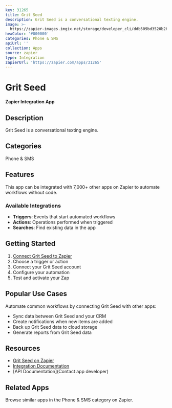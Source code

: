 ```yaml
---
key: 31265
title: Grit Seed
description: Grit Seed is a conversational texting engine.
image: >-
  https://zapier-images.imgix.net/storage/developer_cli/ddb509bd3520b2b081cac2610a1237a2.png?auto=format%2Ccompress&ixlib=python-3.0.0&q=50
hexColor: '#000000'
categories: Phone & SMS
apiUrl: ''
collection: Apps
source: zapier
type: Integration
zapierUrl: 'https://zapier.com/apps/31265'
---
```

# Grit Seed

**Zapier Integration App**

## Description

Grit Seed is a conversational texting engine.

## Categories

Phone & SMS

## Features

This app can be integrated with 7,000+ other apps on Zapier to automate workflows without code.

### Available Integrations

- **Triggers**: Events that start automated workflows
- **Actions**: Operations performed when triggered
- **Searches**: Find existing data in the app

## Getting Started

1. [Connect Grit Seed to Zapier](https://zapier.com/apps/31265)
2. Choose a trigger or action
3. Connect your Grit Seed account
4. Configure your automation
5. Test and activate your Zap

## Popular Use Cases

Automate common workflows by connecting Grit Seed with other apps:

- Sync data between Grit Seed and your CRM
- Create notifications when new items are added
- Back up Grit Seed data to cloud storage
- Generate reports from Grit Seed data

## Resources

- [Grit Seed on Zapier](https://zapier.com/apps/31265)
- [Integration Documentation](https://zapier.com/apps/31265/integrations)
- [API Documentation](Contact app developer)

## Related Apps

Browse similar apps in the Phone & SMS category on Zapier.
